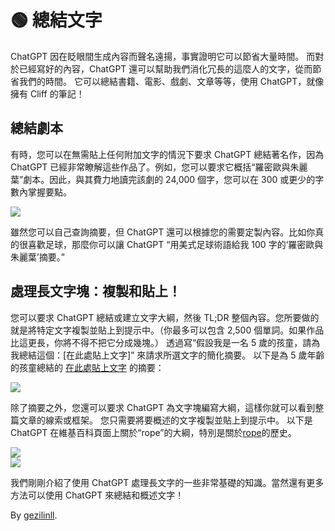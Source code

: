 
# 🟢 總結文字

ChatGPT 因在眨眼間生成內容而聲名遠揚，事實證明它可以節省大量時間。
而對於已經寫好的內容，ChatGPT 還可以幫助我們消化冗長的這麼人的文字，從而節省我們的時間。
它可以總結書籍、電影、戲劇、文章等等，使用 ChatGPT，就像擁有 Cliff 的筆記！

## 總結劇本

有時，您可以在無需貼上任何附加文字的情況下要求 ChatGPT 總結著名作，因為 ChatGPT 已經非常瞭解這些作品了。例如，您可以要求它概括“羅密歐與朱麗葉”劇本。因此，與其費力地讀完該劇的 24,000 個字，您可以在 300 或更少的字數內掌握要點。

<div style={{ textAlign: "left" }}>
  <Image
    src="/docs/assets/basic_applications/summarizing/Romeo_and_Juliet_Act_by_Act_1.webp"
    width={987}
    height={645}
    style={{ width: "750px", margin: "auto" }}
  />
</div>

雖然您可以自己查詢摘要，但 ChatGPT 還可以根據您的需要定製內容。比如你真的很喜歡足球，那麼你可以讓 ChatGPT “用美式足球術語給我 100 字的‘羅密歐與朱麗葉’摘要。”

## 處理長文字塊：複製和貼上！

您可以要求 ChatGPT 總結或建立文字大綱，然後 TL;DR 整個內容。您所要做的就是將特定文字複製並貼上到提示中。（你最多可以包含 2,500 個單詞。如果作品比這更長，你將不得不把它分成幾塊。）
透過寫“假設我是一名 5 歲的孩童，請為我總結這個：[在此處貼上文字]” 來請求所選文字的簡化摘要。
以下是為 5 歲年齡的孩童總結的 [在此處貼上文字](https://en.wikipedia.org/wiki/Quantum_entanglement#:~:text=vte-,Quantum%20entanglement,-is%20the%20phenomenon) 的摘要：

<div style={{ textAlign: "left" }}>
  <Image
    src="/docs/assets/basic_applications/summarizing/Quantum_Entanglement.webp"
    width={976}
    height={340}
    style={{ width: "750px", margin: "auto" }}
  />
</div>

除了摘要之外，您還可以要求 ChatGPT 為文字塊編寫大綱，這樣你就可以看到整篇文章的線索或框架。
您只需要將要概述的文字複製並貼上到提示中。
以下是 ChatGPT 在維基百科頁面上關於“rope”的大綱，特別是關於[rope](https://en.wikipedia.org/wiki/Rope#:~:text=to%20pull%20ropes.-,History,-Ancient%20Egyptians%20were)的歷史。

<div style={{ textAlign: "left" }}>
  <Image
    src="/docs/assets/basic_applications/summarizing/Outline_1.webp"
    width={981}
    height={727}
    style={{ width: "750px", margin: "auto" }}
  />
</div>

<div style={{ textAlign: "left" }}>
  <Image
    src="/docs/assets/basic_applications/summarizing/Outline_2.webp"
    width={871}
    height={458}
    style={{ width: "750px", margin: "auto" }}
  />
</div>

我們剛剛介紹了使用 ChatGPT 處理長文字的一些非常基礎的知識。當然還有更多方法可以使用 ChatGPT 來總結和概述文字！

By [gezilinll](https://github.com/gezilinll).
